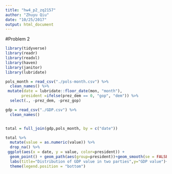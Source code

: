 ```yaml
---
title: "hw4_p2_zq2157"
author: "Zhuyu Qiu"
date: "10/25/2017"
output: html_document
---
```


#Problem 2

```r
library(tidyverse)
library(readr)
library(readxl)
library(haven)
library(janitor)
library(lubridate)
```

```r
pols_month = read_csv("./pols-month.csv") %>%
  clean_names() %>%
 mutate(date = lubridate::floor_date(mon, "month"),
       president =ifelse(prez_dem == 0, "gop", "dem")) %>%
  select(., -prez_dem, -prez_gop)

gdp = read_csv("./GDP.csv") %>%
  clean_names() 


total = full_join(gdp,pols_month, by = c("date")) 
```

```r
total %>%
  mutate(value = as.numeric(value)) %>% 
  drop_na() %>% 
 ggplot(aes(x = date, y = value, color=president)) +
  geom_point() + geom_path(aes(group=president))+geom_smooth(se = FALSE)+
  labs(title="Distribution of GDP value in two parties",y="GDP value")+
  theme(legend.position = "bottom")
```

  

